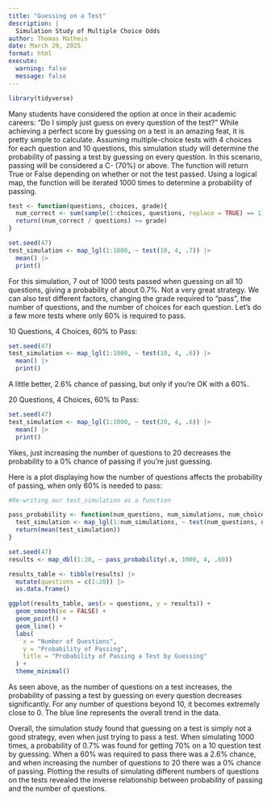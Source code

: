 ```yaml
---
title: "Guessing on a Test"
description: |
  Simulation Study of Multiple Choice Odds 
author: Thomas Matheis
date: March 29, 2025
format: html
execute:
  warning: false
  message: false
---
```


```r
library(tidyverse)
```

Many students have considered the option at once in their academic careers: "Do I simply just guess on every question of the test?" While achieving a perfect score by guessing on a test is an amazing feat, it is pretty simple to calculate. Assuming multiple-choice tests with 4 choices for each question and 10 questions, this simulation study will determine the probability of passing a test by guessing on every question. In this scenario, passing will be considered a C- (70%) or above. The function will return True or False depending on whether or not the test passed. Using a logical map, the function will be iterated 1000 times to determine a probability of passing.

```r
test <- function(questions, choices, grade){
  num_correct <- sum(sample(1:choices, questions, replace = TRUE) == 1) 
  return((num_correct / questions) >= grade)
}

set.seed(47)
test_simulation <- map_lgl(1:1000, ~ test(10, 4, .7)) |>
  mean() |>
  print()
```

For this simulation, 7 out of 1000 tests passed when guessing on all 10 questions, giving a probability of about 0.7%. Not a very great strategy. We can also test different factors, changing the grade required to "pass", the number of questions, and the number of choices for each question. Let's do a few more tests where only 60% is required to pass.

10 Questions, 4 Choices, 60% to Pass:

```r
set.seed(47)
test_simulation <- map_lgl(1:1000, ~ test(10, 4, .6)) |>
  mean() |>
  print()
```

A little better, 2.6% chance of passing, but only if you're OK with a 60%.

20 Questions, 4 Choices, 60% to Pass:

```r
set.seed(47)
test_simulation <- map_lgl(1:1000, ~ test(20, 4, .6)) |>
  mean() |>
  print()
```

Yikes, just increasing the number of questions to 20 decreases the probability to a 0% chance of passing if you're just guessing.

Here is a plot displaying how the number of questions affects the probability of passing, when only 60% is needed to pass:

```r
#Re-writing our test_simulation as a function

pass_probability <- function(num_questions, num_simulations, num_choices, pct_grade){
  test_simulation <- map_lgl(1:num_simulations, ~ test(num_questions, num_choices, pct_grade))
  return(mean(test_simulation))
}

set.seed(47)
results <- map_dbl(1:20, ~ pass_probability(.x, 1000, 4, .60))

results_table <- tibble(results) |> 
  mutate(questions = c(1:20)) |>
  as.data.frame()

ggplot(results_table, aes(x = questions, y = results)) +
  geom_smooth(se = FALSE) +
  geom_point() +
  geom_line() +
  labs(
    x = "Number of Questions",
    y = "Probability of Passing",
    title = "Probability of Passing a Test by Guessing"
  ) +
  theme_minimal()
```

As seen above, as the number of questions on a test increases, the probability of passing a test by guessing on every question decreases significantly. For any number of questions beyond 10, it becomes extremely close to 0. The blue line represents the overall trend in the data.

Overall, the simulation study found that guessing on a test is simply not a good strategy, even when just trying to pass a test. When simulating 1000 times, a probability of 0.7% was found for getting 70% on a 10 question test by guessing. When a 60% was required to pass there was a 2.6% chance, and when increasing the number of questions to 20 there was a 0% chance of passing. Plotting the results of simulating different numbers of questions on the tests revealed the inverse relationship between probability of passing and the number of questions.
